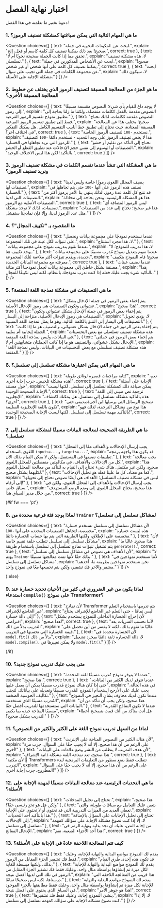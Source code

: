 # اختبار نهاية الفصل

دعونا نختبر ما تعلمته في هذا الفصل!

### 1. ما هي المهام التالية التي يمكن صياغتها كمشكلة تصنيف الرموز؟

<Question
choices={[
{
text: "ابحث عن المكونات النحوية في جملة.",
explain: "صحيح! بعد ذلك يمكننا تصنيف كل كلمة كاسم أو فعل، إلخ.",
correct: true
},
{
text: "تحقق مما إذا كانت الجملة صحيحة نحويًا أم لا.",
explain: "لا، هذه مشكلة تصنيف تسلسلي."
},
{
text: "ابحث عن الأشخاص المذكورين في جملة.",
explain: "صحيح! يمكننا تصنيف كل كلمة على أنها شخص أو غير شخص.",
correct: true
},
{
text: "ابحث عن مجموعة الكلمات في جملة التي تجيب على سؤال.",
explain: "لا، سيكون ذلك مشكلة الإجابة على الأسئلة."
}
]}
/>

### 2. ما هو الجزء من المعالجة المسبقة لتصنيف الرموز الذي يختلف عن خطوط المعالجة المسبقة الأخرى؟

<Question
choices={[
{
text: "لا يوجد داع للقيام بأي شيء؛ النصوص مقسمة مسبقًا إلى رموز.",
explain: "النصوص مقدمة بالفعل ككلمات منفصلة، ولكننا ما زلنا بحاجة إلى تطبيق نموذج تقسيم الرموز الفرعية."
},
{
text: "النصوص مقدمة ككلمات، لذلك نحتاج فقط إلى تطبيق تقسيم الرموز الفرعية.",
explain: "صحيح! يختلف هذا عن المعالجة المسبقة المعتادة، حيث نحتاج إلى تطبيق خط أنابيب التقسيم الكامل. هل يمكنك التفكير في اختلاف آخر؟",
correct: true
},
{
text: "نستخدم <code>-100</code> لتصنيف الرموز الخاصة.",
explain: "هذا لا يخص تصنيف الرموز على وجه التحديد - نستخدم دائمًا <code>-100</code> كتصنيف للرموز التي نريد تجاهلها في الخسارة."
},
{
text: "نحتاج إلى التأكد من تقليم أو حشو التصنيفات أو الوسوم إلى نفس حجم الإدخالات عند تطبيق القطع أو الحشو.",
explain: "بالتأكيد! لكن هذا ليس الاختلاف الوحيد.",
correct: true
}
]}
/>

### 3. ما هي المشكلة التي تنشأ عندما نقسم الكلمات في مشكلة تصنيف الرموز ونريد تصنيف الرموز؟

<Question
choices={[
{
text: "يضيف المحلل اللغوي رموزًا خاصة وليس لدينا تصنيفات لها.",
explain: "نصنف هذه الرموز على أنها <code>-100</code> حتى يتم تجاهلها في الخسارة."
},
{
text: "قد تنتج كل كلمة عدة رموز، لذلك ينتهي بنا الأمر برموز أكثر من التصنيفات التي لدينا.",
explain: "هذا هو المشكلة الرئيسية، ونحن بحاجة إلى محاذاة التصنيفات الأصلية مع الرموز.",
correct: true
},
{
text: "ليس للرموز المضافة أي تصنيفات، لذلك لا توجد مشكلة.",
explain: "هذا غير صحيح؛ نحتاج إلى عدد من التصنيفات مثل عدد الرموز لدينا، وإلا فإن نماذجنا ستفشل."
}
]}
/>

### 4. ما المقصود بـ "تكييف المجال"؟

<Question
choices={[
{
text: "عندما نستخدم نموذجًا على مجموعة بيانات ونحصل على تنبؤات لكل عينة في تلك المجموعة.",
explain: "لا، هذا مجرد استنتاج."
},
{
text: "عندما نقوم بتدريب نموذج على مجموعة بيانات.",
explain: "لا، هذا تدريب للنموذج؛ لا يوجد تكييف هنا."
},
{
text: "عندما نقوم بتعديل نموذج مُدرب مسبقًا على مجموعة بيانات جديدة، ويقدم تنبؤات أكثر ملاءمة لتلك المجموعة.",
explain: "صحيح! قام النموذج بتكييف معرفته مع مجموعة البيانات الجديدة.",
correct: true
},
{
text: "عندما نضيف عينات مصنفة بشكل خاطئ إلى مجموعة بيانات لجعل نموذجنا أكثر متانة.",
explain: "هذا بالتأكيد شيء يجب عليك فعله إذا كنت تدرب نموذجك بانتظام، لكنه ليس تكييفًا للمجال."
}
]}
/>

### 5. ما هي التصنيفات في مشكلة نمذجة اللغة المقنعة؟

<Question
choices={[
{
text: "يتم إخفاء بعض الرموز في جملة الإدخال بشكل عشوائي وتكون التصنيفات هي رموز الإدخال الأصلية.",
explain: "هذا صحيح!",
correct: true
},
{
text: "يتم إخفاء بعض الرموز في جملة الإدخال بشكل عشوائي وتكون التصنيفات هي رموز الإدخال الأصلية، منزاحة إلى اليسار.",
explain: "لا، يؤدي تحويل التصنيفات إلى اليسار إلى التنبؤ بالكلمة التالية، وهو ما يمثل نمذجة اللغة السببية."
},
{
text: "يتم إخفاء بعض الرموز في جملة الإدخال بشكل عشوائي، والتصنيف هو ما إذا كانت الجملة إيجابية أم سلبية.",
explain: "هذه مشكلة تصنيف تسلسلي مع بعض التحسينات في البيانات، وليس نمذجة اللغة المقنعة."
},
{
text: "يتم إخفاء بعض الرموز في جملتي الإدخال بشكل عشوائي، والتصنيف هو ما إذا كانت الجملتان متشابهتين أم لا.",
explain: "هذه مشكلة تصنيف تسلسلي مع بعض التحسينات في البيانات، وليس نمذجة اللغة المقنعة."
}
]}
/>

### 6. ما هي المهام التي يمكن اعتبارها مشكلة تسلسل إلى تسلسل؟

<Question
choices={[
{
text: "كتابة مراجعات قصيرة لوثائق طويلة",
explain: "نعم، هذه مشكلة تلخيص. جرب إجابة أخرى!",
correct: true
},
{
text: "الإجابة على أسئلة حول مستند",
explain: "يمكن صياغة ذلك كمشكلة تسلسل إلى تسلسل. لكنها ليست الإجابة الصحيحة الوحيدة.",
correct: true
},
{
text: "ترجمة نص صيني إلى اللغة الإنجليزية",
explain: "هذه بالتأكيد مشكلة تسلسل إلى تسلسل. هل يمكنك اكتشاف أخرى؟",
correct: true
},
{
text: "تصحيح الرسائل التي يرسلها ابن أخي/صديقي حتى تكون باللغة الإنجليزية السليمة",
explain: "هذا نوع من مشاكل الترجمة، لذلك فهو بالتأكيد مهمة تسلسل إلى تسلسل. لكنها ليست الإجابة الصحيحة الوحيدة!",
correct: true
}
]}
/>

### 7. ما هي الطريقة الصحيحة لمعالجة البيانات مسبقًا لمشكلة تسلسل إلى تسلسل؟

<Question
choices={[
{
text: "يجب إرسال الإدخالات والأهداف معًا إلى المحلل اللغوي باستخدام <code>inputs=...</code> و <code>targets=...</code>.",
explain: "قد يكون هذا واجهة برمجة تطبيقات نضيفها في المستقبل، ولكن لا يمكن القيام بذلك الآن."
},
{
text: "يجب معالجة كل من الإدخالات والأهداف، في مكالمتين منفصلتين للمحلل اللغوي.",
explain: "هذا صحيح، ولكن غير مكتمل. هناك شيء تحتاج إلى القيام به للتأكد من معالجة المحلل اللغوي لكليهما بشكل صحيح."
},
{
text: "كما هو معتاد، كل ما علينا فعله هو تحليل الإدخالات.",
explain: "ليس في مشكلة تصنيف التسلسل؛ الأهداف هي أيضًا نصوص نحتاج إلى تحويلها إلى أرقام!"
},
{
text: "يجب إرسال الإدخالات والأهداف إلى المحلل اللغوي، ولكن في سياق خاص.",
explain: "هذا صحيح، يحتاج المحلل اللغوي إلى وضع الوضع المستهدف من خلال مدير السياق هذا.",
correct: true
}
]}
/>

{#if fw === 'pt'}

### 8. لماذا يوجد فئة فرعية محددة من `Trainer` لمشاكل تسلسل إلى تسلسل؟

<Question
choices={[
{
text: "لأن مشاكل تسلسل إلى تسلسل تستخدم خسارة مخصصة، لتجاهل التصنيفات المحددة على أنها <code>-100</code>",
explain: "هذه ليست خسارة مخصصة على الإطلاق، ولكنها الطريقة التي يتم بها حساب الخسارة دائمًا."
},
{
text: "لأن مشاكل تسلسل إلى تسلسل تتطلب حلقة تقييم خاصة",
explain: "هذا صحيح. غالبًا ما يتم تشغيل تنبؤات نماذج تسلسل إلى تسلسل باستخدام طريقة <code>generate()</code>.",
correct: true
},
{
text: "لأن الأهداف هي نصوص في مشاكل تسلسل إلى تسلسل",
explain: "لا يهتم <code>Trainer</code> بذلك حقًا لأنها تمت معالجتها مسبقًا."
},
{
text: "لأننا نستخدم نموذجين في مشاكل تسلسل إلى تسلسل",
explain: "نحن نستخدم نموذجين بطريقة ما، أحدهما مشفر والآخر فك تشفير، ولكن يتم تجميعها معًا في نموذج واحد."
}
]}
/>

{:else}

### 9. لماذا يكون من غير الضروري في كثير من الأحيان تحديد خسارة عند استدعاء `compile()` على نموذج Transformer؟

<Question
choices={[
{
text: "لأن نماذج Transformer يتم تدريبها باستخدام التعلم غير الخاضع للإشراف",
explain: "ليس تمامًا - حتى التعلم غير الخاضع للإشراف يحتاج إلى دالة خسارة!"
},
{
text: "لأن إخراج الخسارة الداخلي للنموذج يستخدم بشكل افتراضي",
explain: "هذا صحيح!",
correct: true
},
{
text: "لأننا نحسب المتريات بعد التدريب بدلاً من ذلك",
explain: "غالبًا ما نقوم بذلك، لكنه لا يفسر من أين نحصل على قيمة الخسارة التي نحسنها في التدريب."
},
{
text: "لأن الخسارة محددة في `model.fit()` بدلاً من ذلك",
explain: "لا، دالة الخسارة ثابتة دائمًا بمجرد تشغيل `model.compile()`، ولا يمكن تغييرها في `model.fit()`."
}
]}
/>

{/if}

### 10. متى يجب عليك تدريب نموذج جديد؟

<Question
choices={[
{
text: "عندما لا يتوفر نموذج مُدرب مسبقًا للغة المحددة",
explain: "هذا صحيح.",
correct: true
},
{
text: "عندما تتوفر لديك الكثير من البيانات، حتى إذا كان هناك نموذج مُدرب مسبقًا يمكن أن يعمل عليها",
explain: "في هذه الحالة، يجب عليك على الأرجح استخدام النموذج المُدرب مسبقًا وتعديله على بياناتك، لتجنب تكاليف الحوسبة الضخمة."
},
{
text: "عندما تكون لديك مخاوف بشأن التحيز في النموذج المُدرب مسبقًا الذي تستخدمه",
explain: "هذا صحيح، ولكن يجب أن تتأكد من أن البيانات التي ستستخدمها للتدريب أفضل حقًا."
},
{
text: "عندما لا تكون النماذج المُدربة مسبقًا المتاحة جيدة بما يكفي",
explain: "هل أنت متأكد من أنك قمت بتصحيح أخطاء التدريب بشكل صحيح؟"
}
]}
/>

### 11. لماذا من السهل تدريب نموذج اللغة على الكثير والكثير من النصوص؟

<Question
choices={[
{
text: "لأن هناك الكثير من النصوص المتاحة على الإنترنت",
explain: "على الرغم من أن هذا صحيح، إلا أنه لا يجيب حقًا على السؤال. جرب مرة أخرى!"
},
{
text: "لأن هدف التدريب لا يتطلب من البشر وضع علامات على البيانات",
explain: "هذا صحيح، تعد نمذجة اللغة مشكلة ذاتية الإشراف.",
correct: true
},
{
text: "لأن مكتبة 🤗 Transformers تتطلب فقط بضع سطور من التعليمات البرمجية لبدء التدريب",
explain: "على الرغم من أن هذا صحيح، إلا أنه لا يجيب حقًا على السؤال المطروح. جرب إجابة أخرى!"
}
]}
/>

### 12. ما هي التحديات الرئيسية عند معالجة البيانات مسبقًا لمهمة الإجابة على الأسئلة؟

<Question
choices={[
{
text: "تحتاج إلى تحليل المدخلات.",
explain: "هذا صحيح، ولكن هل هو تحدٍ رئيسي حقًا؟"
},
{
text: "يتعين عليك التعامل مع سياقات طويلة، والتي تعطي العديد من الميزات التدريبية التي قد تحتوي أو لا تحتوي على الإجابة.",
explain: "هذا بالتأكيد أحد التحديات."
},
{
text: "تحتاج إلى تحليل الإجابات على السؤال بالإضافة إلى الإدخالات.",
explain: "لا، إلا إذا كنت تصوغ مشكلة الإجابة على سؤالك كمهمة تسلسل إلى تسلسل."
},
{
text: "من إجابة النص، عليك أن تجد بداية ونهاية الرمز في الإدخال المعالج.",
explain: "هذا أحد الأجزاء الصعبة، نعم!",
correct: true
}
]}
/>

### 13. كيف تتم المعالجة اللاحقة عادةً في الإجابة على الأسئلة؟

<Question
choices={[
{
text: "يقدم لك النموذج مواضع البداية والنهاية للإجابة، وعليك فقط فك تشفير الجزء المقابل من الرموز.",
explain: "قد تكون هذه إحدى طرق القيام بذلك، ولكنها مبسطة للغاية."
},
{
text: "يقدم لك النموذج مواضع البداية والنهاية للإجابة لكل ميزة تم إنشاؤها بواسطة مثال واحد، وعليك فقط فك تشفير الجزء المقابل من الرموز في تلك التي لديها أفضل نتيجة.",
explain: "هذا قريب من المعالجة اللاحقة التي درسناها، لكنه ليس صحيحًا تمامًا."
},
{
text: "يقدم لك النموذج مواضع البداية والنهاية للإجابة لكل ميزة تم إنشاؤها بواسطة مثال واحد، وعليك فقط مطابقتها بالجزء الموجود في السياق الذي يحتوي على أفضل نتيجة.",
explain: "هذا هو جوهر الأمر!",
correct: true
},
{
text: "ينشئ النموذج إجابة، وعليك فقط فك تشفيرها.",
explain: "لا، إلا إذا كنت تصوغ مشكلة الإجابة على سؤالك كمهمة تسلسل إلى تسلسل."
}
]}
/>